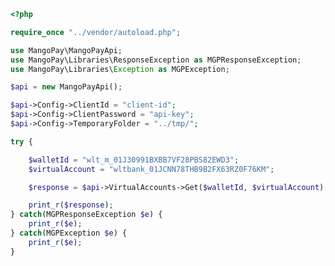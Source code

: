 ```php PHP
<?php 

require_once "../vendor/autoload.php";

use MangoPay\MangoPayApi;
use MangoPay\Libraries\ResponseException as MGPResponseException;
use MangoPay\Libraries\Exception as MGPException;

$api = new MangoPayApi();

$api->Config->ClientId = "client-id";
$api->Config->ClientPassword = "api-key";
$api->Config->TemporaryFolder = "../tmp/";

try {

    $walletId = "wlt_m_01J30991BXBB7VF28PBS82EWD3";
    $virtualAccount = "wltbank_01JCNN78THB9B2FX63RZ0F76KM";

    $response = $api->VirtualAccounts->Get($walletId, $virtualAccount);

    print_r($response);
} catch(MGPResponseException $e) {
    print_r($e);
} catch(MGPException $e) {
    print_r($e);
}
```